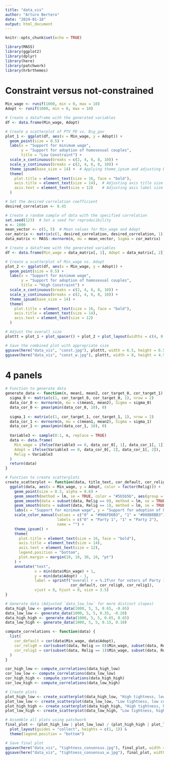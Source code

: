 ```yaml
---
title: "data_vis"
author: "Arturo Bertero"
date: "2024-01-18"
output: html_document
---
```


```r
knitr::opts_chunk$set(echo = TRUE)

library(MASS)
library(ggplot2)
library(dplyr)
library(here)
library(patchwork)
library(hrbrthemes)
```

# Constraint versus not-constrained

```r
Min_wage <- runif(1000, min = 0, max = 10)
Adopt <- runif(1000, min = 0, max = 10)

# Create a dataframe with the generated variables
df <- data.frame(Min_wage, Adopt)

# Create a scatterplot of PTV_PD vs. Big_gov
plot_1 <- ggplot(df, aes(x = Min_wage, y = Adopt)) +
  geom_point(size = 0.5) +
  labs(x = "Support for minimum wage", 
       y = "Support for adoption of homosexual couples", 
       title = "Low Constraint") +
  scale_x_continuous(breaks = c(2, 4, 6, 8, 10)) +
  scale_y_continuous(breaks = c(2, 4, 6, 8, 10)) +
  theme_ipsum(base_size = 14) +  # Applying theme_ipsum and adjusting base text size for readability
  theme(
    plot.title = element_text(size = 16, face = "bold"),
    axis.title = element_text(size = 14),  # Adjusting axis title size
    axis.text = element_text(size = 12)    # Adjusting axis label size
  )
```

```r
# Set the desired correlation coefficient
desired_correlation <- 0.45

# Create a random sample of data with the specified correlation
set.seed(123)  # Set a seed for reproducibility
n <- 1000
mean_vector <- c(5, 5)  # Mean values for Min_wage and Adopt
cor_matrix <- matrix(c(1, desired_correlation, desired_correlation, 1), nrow = 2)  
data_matrix <- MASS::mvrnorm(n, mu = mean_vector, Sigma = cor_matrix)

# Create a dataframe with the generated variables
df <- data.frame(Min_wage = data_matrix[, 1], Adopt = data_matrix[, 2])

# Create a scatterplot of Min_wage vs. Adopt
plot_2 <- ggplot(df, aes(x = Min_wage, y = Adopt)) +
  geom_point(size = 0.5) +
  labs(x = "Support for minimum wage", 
       y = "Support for adoption of homosexual couples",
       title = "High Constraint") +
  scale_x_continuous(breaks = c(2, 4, 6, 8, 10)) +
  scale_y_continuous(breaks = c(2, 4, 6, 8, 10)) +
  theme_ipsum(base_size = 14) +  
  theme(
    plot.title = element_text(size = 16, face = "bold"),
    axis.title = element_text(size = 14),  
    axis.text = element_text(size = 12)    
  )
```

```r
# Adjust the overall size 
plottt = plot_1 + plot_spacer() + plot_2 + plot_layout(widths = c(4, 0.5, 4))

# Save the combined plot with appropriate size 
ggsave(here("data_vis", "const.jpg"), plottt, width = 6.5, height = 6.5, dpi = 300)
ggsave(here("data_vis", "const_w.jpg"), plottt, width = 8, height = 4.5, dpi = 300)
```


# 4 panels

```r
# Function to generate data
generate_data <- function(n, mean1, mean2, cor_target_0, cor_target_1) {
  sigma_0 <- matrix(c(1, cor_target_0, cor_target_0, 1), nrow = 2)
  data_cor_0 <- mvrnorm(n, mu = c(mean1, mean2), Sigma = sigma_0)
  data_cor_0 <- pmax(pmin(data_cor_0, 10), 0)
  
  sigma_1 <- matrix(c(1, cor_target_1, cor_target_1, 1), nrow = 2)
  data_cor_1 <- mvrnorm(n, mu = c(mean1, mean2), Sigma = sigma_1)
  data_cor_1 <- pmax(pmin(data_cor_1, 10), 0)
  
  Variable3 <- sample(0:1, n, replace = TRUE)
  data <- data.frame(
    Min_wage = ifelse(Variable3 == 0, data_cor_0[, 1], data_cor_1[, 1]),
    Adopt = ifelse(Variable3 == 0, data_cor_0[, 2], data_cor_1[, 2]),
    Relig = Variable3
  )
  return(data)
}

# Function to create scatterplots
create_scatterplot <- function(data, title_text, cor_default, cor_relig0, cor_relig1) {
  ggplot(data, aes(x = Min_wage, y = Adopt, color = factor(Relig))) +
    geom_point(size = 0.3, alpha = 0.6) +
    geom_smooth(method = lm, se = TRUE, color = "#5b5b5b", aes(group = 1)) +
    geom_smooth(data = subset(data, Relig == 0), method = lm, se = TRUE, color = "#966FD6B3", aes(group = 2)) +
    geom_smooth(data = subset(data, Relig == 1), method = lm, se = TRUE, color = "#008B8BB3", aes(group = 3)) +
    labs(x = "Support for minimum wage", y = "Support for adoption of homosexual couples", title = title_text) +
    scale_color_manual(values = c("0" = "#966FD6B3", "1" = "#008B8BB3"), 
                       labels = c("0" = "Party 1", "1" = "Party 2"), 
                       name = "") + 
    theme_ipsum() +
    theme(
      plot.title = element_text(size = 16, face = "bold"),
      axis.title = element_text(size = 14),
      axis.text = element_text(size = 12),
      legend.position = "bottom",
      plot.margin = margin(10, 10, 30, 10, "pt")  
    ) +
    annotate("text",
             x = min(data$Min_wage) + 1,  
             y = min(data$Adopt) - 1,  
             label = sprintf("overall r = %.2f\nr for voters of Party 1 = %.2f\nr for voters of Party 2 = %.2f", 
                             cor_default, cor_relig0, cor_relig1),
             vjust = 0, hjust = 0, size = 3.5)
}

# Generate data (Adjusted `data_low_low` for more distinct slopes)
data_high_low <- generate_data(1000, 5, 5, 0.65, -0.65)
data_low_low <- generate_data(1000, 5, 5, 0.35, -0.20)  
data_high_high <- generate_data(1000, 5, 5, 0.65, 0.65)
data_low_high <- generate_data(1000, 5, 5, 0.15, 0.10)

compute_correlations <- function(data) {
  list(
    cor_default = cor(data$Min_wage, data$Adopt),
    cor_relig0 = cor(subset(data, Relig == 0)$Min_wage, subset(data, Relig == 0)$Adopt),
    cor_relig1 = cor(subset(data, Relig == 1)$Min_wage, subset(data, Relig == 1)$Adopt)
  )
}

cor_high_low <- compute_correlations(data_high_low)
cor_low_low <- compute_correlations(data_low_low)
cor_high_high <- compute_correlations(data_high_high)
cor_low_high <- compute_correlations(data_low_high)

# Create plots
plot_high_low <- create_scatterplot(data_high_low, "High tightness, low consensus", cor_high_low$cor_default, cor_high_low$cor_relig0, cor_high_low$cor_relig1)
plot_low_low <- create_scatterplot(data_low_low, "Low tightness, low consensus", cor_low_low$cor_default, cor_low_low$cor_relig0, cor_low_low$cor_relig1)
plot_high_high <- create_scatterplot(data_high_high, "High tightness, high consensus", cor_high_high$cor_default, cor_high_high$cor_relig0, cor_high_high$cor_relig1)
plot_low_high <- create_scatterplot(data_low_high, "Low tightness, high consensus", cor_low_high$cor_default, cor_low_high$cor_relig0, cor_low_high$cor_relig1)

# Assemble all plots using patchwork 
final_plot <- (plot_high_low | plot_low_low) / (plot_high_high | plot_low_high) +
  plot_layout(guides = "collect", heights = c(1, 1)) &  
  theme(legend.position = "bottom")  

# Save final plot
ggsave(here("data_vis", "tightness_consensus.jpg"), final_plot, width = 8.5, height = 12, dpi = 300)
ggsave(here("data_vis", "tightness_consensus_w.jpg"), final_plot, width = 16, height = 9, dpi = 300)
```







